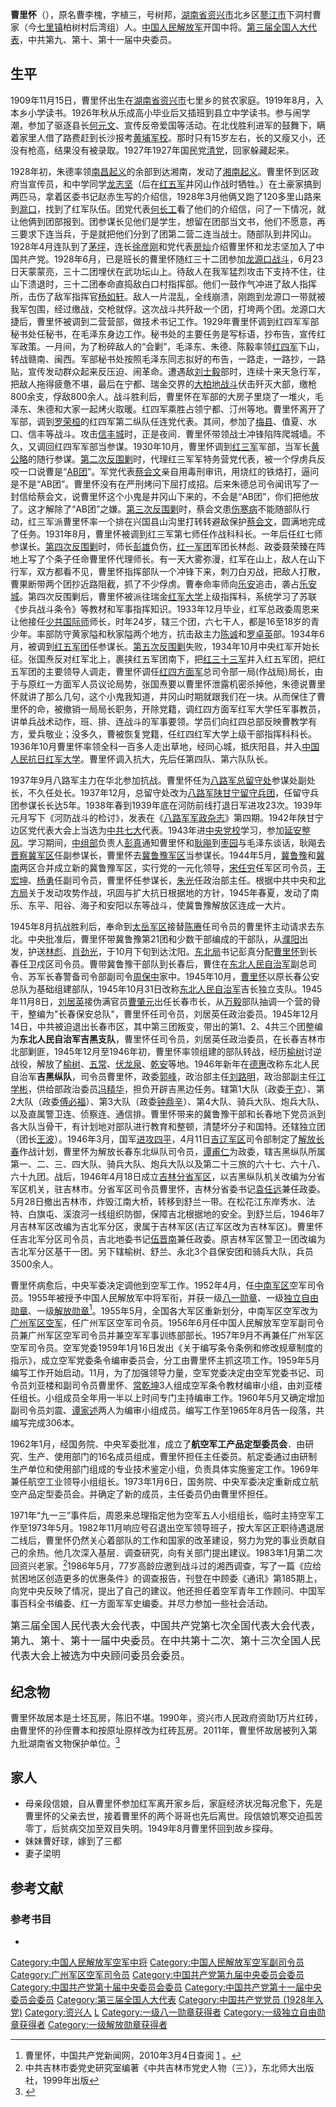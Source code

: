 {{noteTA
|1=zh:蒋介石;zh-hans:蒋介石;zh-hk:蒋介石;zh-tw:蒋中正;
|2=zh:斯大林;zh-hans:斯大林;zh-hk:史太林;zh-tw:史達林;
|3=zh:赫鲁晓夫;zh-hans:赫鲁晓夫;zh-hk:赫鲁曉夫;zh-tw:赫鲁雪夫;
|4=zh-cn:朝鲜战争; zh-sg:韩战; zh-tw:韓戰; zh-hk:韓戰;
}}
{{Infobox_officeholder
| name = 曹里怀
| image name = Cao Lihuai.jpg
| width = 200
| now = 
| period = 
| Sex =
| different name = 
| party = {{中国共产党}}
| nationality = {{PRC}}
| Native place =
| date of birth = 1909年11月15日
| place of birth = {{QING|湖南省}}[[长沙市|長沙府]][[资兴县|资兴县]]北乡蓼江市下洞曹家
| date of death = {{death date and age|1998|5|19|1909|11|15}}
| place of death = {{CHN}}[[北京市|北京市]]
| religion = [[共产主义|共产主义]]
| spouse = 
| relatives = 
| educate = 
* 郴侯小学
* 资兴县中学
* 1933年，红军大学
* 1943年，延安中央党校
| past =
* 延安中央党校
* 冀鲁豫军区参谋长
* 东北民主联军第6纵队副司令员兼参谋长，东北野战军第1纵队副司令员兼参谋长，人民解放军第38军副军长兼参谋长
* 湘西军区司令员
* 中国人民志愿军第47军军长
* 1952年，中南军区空军司令员，广州军区空军司令员
* 1956年，空军副司令员兼训练部部长
* 1962年，任航空产品定型委员会主任
| work =
}}

'''曹里怀'''（{{bd|1909年|11月15日|1998年|5月19日}}），原名曹李槐，字植三，号树邦，[[湖南省|湖南省]][[资兴市|资兴市]]北乡区[[蓼江镇|蓼江市]]下洞村曹家（今[[七里镇_(资兴市)|七里镇]]柏树村后湾组）人。[[中国人民解放军|中国人民解放军]]开国中将。[[第三届全国人大代表|第三届全国人大代表]]，中共第九、第十、第十一届中央委员。

==生平==
1909年11月15日，曹里怀出生在[[湖南省|湖南省]][[资兴市|资兴市]]七里乡的贫农家庭。{{sfnb|石海|2014|p=36}}1919年8月，入本乡小学读书。1926年秋从乐成高小毕业后又插班到县立中学读书。参与闹学潮，参加了驱逐县长[[何元文|何元文]]、宣传反帝爱国等活动。在北伐胜利进军的鼓舞下，瞒着家里人借了路费赶到长沙报考[[黄埔军校|黄埔军校]]。那时只有15岁左右，长的又瘦又小，还没有枪高，结果没有被录取。1927年1927年国民党[[清党|清党]]，回家躲藏起来。

1928年初，朱德率领[[南昌起义|南昌起义]]的余部到达湘南，发动了[[湘南起义|湘南起义]]。曹里怀到区政府当宣传员，和中学同学[[龙志坚|龙志坚]]（后在[[红五军|红五军]]井冈山作战时牺牲。）在土豪家搞到两匹马，拿着区委书记赵赤生写的介绍信，1928年3月他俩又跑了120多里山路来到[[滁口镇|滁口]]，找到了红军队伍。团党代表[[何长工|何长工]]看了他们的介绍信，问了一下情况，就让他俩到团部报到。团参谋长见他们是学生，想留在团部当文书，他们不愿意，再三要求下连当兵，于是就把他们分到了团第二营二连当战士。随部队到井冈山。1928年4月连队到了[[茅坪镇|茅坪]]，连长[[徐彦刚|徐彦刚]]和党代表[[房灿|房灿]]介绍曹里怀和龙志坚加入了中国共产党。1928年6月，已是班长的曹里怀随红三十二团参加[[龙源口战斗|龙源口战斗]]，6月23日天蒙蒙亮，三十二团埋伏在武功坛山上。待敌人在我军猛烈攻击下支持不住，往山下溃退时，三十二团奉命直捣敌白口村指挥部。他们一鼓作气冲进了敌人指挥所，击伤了敌军指挥官[[杨如轩|杨如轩]]。敌人一片混乱，全线崩溃，刚跑到龙源口一带就被我军包围，经过缴战，交枪就俘。这次战斗共歼敌一个团，打垮两个团。龙源口大捷后，曹里怀被调到二营营部，做技术书记工作。1929年曹里怀调到红四军军部秘书处任秘书，在毛泽东身边工作。秘书处的主要任务是写标语，抄布告，宣传红军政策。一月间，为了粉碎敌人的“会剿”，毛泽东、朱德、陈毅率领[[红四军|红四军]]下山，转战赣南、闽西。军部秘书处按照毛泽东同志拟好的布告，一路走，一路抄，一路贴，宣传发动群众起来反压迫、闹革命。遭遇敌[[刘士毅|刘士毅]]部时，连续十来天急行军，把敌人拖得疲惫不堪，最后在宁都、瑞金交界的[[大柏地战斗|大柏地战斗]]伏击歼灭大部，缴枪800余支，俘敌800余人。战斗胜利后，曹里怀在军部的大房子里烧了一堆火，毛泽东、朱德和大家一起烤火取暖。红四军乘胜占领宁都、汀州等地。曹里怀离开了军部，调到[[罗荣桓|罗荣桓]]的红四军第二纵队任连党代表。其间，参加了[[梅县|梅县]]、值夏、水口、信丰等战斗。攻击[[信丰镇|信丰城]]时，正是夜间．曹里怀带领战士冲锋陷阵爬城墙。不久，又调回红四军军部当参谋。1930年10月，曹里怀调到[[红三军|红三军]]军部，当军长[[黄公略|黄公略]]的随行参谋。[[第二次反围剿|第二次反围剿]]时，代理红三军军特务营党代表，被一个俘虏兵反咬一口说曹是“[[AB团|AB团]]”。军党代表[[蔡会文|蔡会文]]亲自用毒刑审讯，用烧红的铁烙打，逼问是不是“AB团”。曹里怀没有在严刑烤问下屈打成招。后来朱德总司令闻讯写了一封信给蔡会文，说曹里怀这个小鬼是井冈山下来的，不会是“AB团”，你们把他放了。这才解除了“AB团”之嫌。[[第三次反围剿|第三次反围剿]]时，蔡会文患[[伤寒|伤寒病]]不能随部队行动，红三军派曹里怀率一个排在兴国县山沟里打转转避敌保护[[蔡会文|蔡会文]]，圆满地完成了任务。1931年8月，曹里怀被调到红三军第七师任作战科科长。一年后任红七师参谋长。[[第四次反围剿|第四次反围剿]]时，师长[[彭雄|彭雄]]负伤，[[红一军团|红一军团]]军团长林彪、政委聂荣臻在阵地上写了个条子任命曹里怀代理师长。有一天大雾弥漫，红军在山上，敌人在山下行军，双方都看不见，曹里怀指挥部队一个冲锋下来，刺刀白刃战，把敌人打散，曹果断带两个团抄近路阻截，抓了不少俘虏。曹奉命率师向[[乐安|乐安]]追击，袭占[[乐安镇|乐安城]]。第四次反围剿后，曹里怀被派往瑞金[[红军大学|红军大学]]上级指挥科，系统学习了苏联《步兵战斗条令》等教材和军事指挥知识。1933年12月毕业，红军总政委周恩来让他接任[[少共国际师|少共国际师]]师长，时年24岁，辖三个团，六七干人，都是16至18岁的青少年。{{sfnb|石海|2014|p=36}}率部防守黄家隘和秋家隘两个地方，抗击敌主力[[陈诚|陈诚]]和[[罗卓英|罗卓英]]部。{{sfnb|石海|2014|p=36}}1934年6月，被调到[[红五军团|红五军团]]任参谋长。[[第五次反围剿|第五次反围剿]]失败，1934年10月中央红军开始长征。张国焘反对红军北上，裹挟红五军团南下，把[[红三十三军|红三十三军]]并入红五军团，把红五军团的主要领导人调走，曹里怀调任[[红四方面军|红四方面军]]总司令部一局(作战局)局长，由于与原红一方面军人员议论局势，张国焘要以曹里怀泄露机密杀掉他，朱德说曹里怀就讲了那么几句，这个小鬼我知道，井冈山时期就跟我们在一块。从而保住了曹里怀的命，被撤销一局局长职务，开除党籍，调红四方面军红军大学任军事教员，讲单兵战术动作，班、排、连战斗的军事要领。学员们向红四总部反映曹教学有方，爱兵敬业；没多久，曹被恢复党籍，任红四红军大学上级干部指挥科科长。1936年10月曹里怀率领全科一百多人走出草地，经同心城，抵庆阳县，并入[[中国人民抗日红军大学|中国人民抗日红军大学]]。曹里怀调入抗大，先后任第四队、第六队队长。

1937年9月八路军主力在华北参加抗战。曹里怀任为[[八路军总留守处|八路军总留守处]]参谋处副处长，不久任处长。1937年12月，总留守处改为[[八路军陕甘宁留守兵团|八路军陕甘宁留守兵团]]，任留守兵团参谋长长达5年。1938年春到1939年底在河防前线打退日军进攻23次。1939年元月写下《河防战斗的检讨》，发表在《[[八路军军政杂志|八路军军政杂志]]》第四期。1942年陕甘宁边区党代表大会上当选为[[中共七大|中共七大]]代表。1943年进[[中央党校|中央党校]]学习，参加[[延安整风|延安整风]]。学习期间，[[中组部|中组部]]负责人[[彭真|彭真]]通知曹里怀和[[耿飚|耿飚]]到[[枣园|枣园]]与毛泽东谈话，耿飚去[[晋察冀军区|晋察冀军区]]任副参谋长，曹里怀去[[冀鲁豫军区|冀鲁豫军区]]当参谋长。1944年5月，[[冀鲁豫|冀鲁豫]]和[[冀南|冀南]]两区合并成立新的冀鲁豫军区，实行党的一元化领导，[[宋任穷|宋任穷]]任军区司令员，[[王宏坤|王宏坤]]、[[杨勇|杨勇]]任副司令员，曹里怀任参谋长，[[朱光|朱光]]任政治部主任。根据中共中央和[[北方局|北方局]]关于发动攻势作战，巩固与扩大抗日根据地的方针，1945年春夏，发动了南乐、东平、阳谷、海子和安阳以东等战斗，使冀鲁豫解放区连成一大片。

1945年8月抗战胜利后，奉命到[[太岳军区|太岳军区]]接替[[陈赓|陈赓]]任司令员的曹里怀主动请求去东北。中央批准后，曹里怀带冀鲁豫第21团和少数干部编成的干部队，从[[濮阳|濮阳]]出发，护送[[林彪|林彪]]、[[肖劲光|肖劲光]]，于10月下旬到达沈阳。[[东北局|东北局]]书记彭真分配[[曹里怀|曹里怀]]到长春任卫戍区司令员。曹带冀鲁豫干部队到长春后，曹住在[[东北人民自治军|东北人民自治军]]副总司令、苏军长春警备司令部副司令[[周保中|周保中]]家中。1945年10月，[[曹里怀|曹里怀]]以原长春公安总队为基础组建部队，1945年10月31日改称[[东北人民自治军|东北人民自治军]]吉长独立支队。1945年11月8日，[[刘居英|刘居英]]接伪满官员[[曹肇元|曹肇元]]出任长春市长，从[[万毅|万毅]]部队抽调一个营的骨干，整编为"长春保安总队"，曹里怀任司令员，刘居英任政治委员。1945年12月14日，中共被迫退出长春市区，其中第三团叛变，带出的第1、2、4共三个团整编为'''东北人民自治军吉黑支队'''，曹里怀任司令员，刘居英任政治委员，在长春吉林市北部剿匪，1945年12月至1946年初，曹里怀率领组建的部队转战，经历[[榆树市|榆树]]讨逆战役，解放了[[榆树县|榆树]]、[[五常|五常]]、[[伏龙泉镇|伏龙泉]]、[[乾安县|乾安]]等地。1946年新年在[[德惠|德惠]]改称东北人民自治军'''吉黑纵队'''，司令员曹里怀，政委[[郭峰_(1915年)|郭峰]]，政治部主任[[刘路明|刘路明]]，政治部副主任[[江学彬|江学彬]]，供给部政治委员[[冯精华|冯精华]]，担负开辟吉黑边任务。辖第1大队（政委[[于克|于克]]）、第2大队（政委[[傅必福|傅必福]]）、第3大队（政委[[钟鼎辛|钟鼎辛]]）、第4大队、骑兵大队、炮兵大队、以及直属警卫连、侦察连、通信排。曹里怀带来的冀鲁豫干部和长春地下党员派到各大队当骨干，有计划地对部队进行教育和整顿，清楚坏分子和国特。还辖独立团（团长[[王波|王波]]）。1946年3月，国军[[第二次四平战役|进攻四平]]，4月11日[[吉辽军区|吉辽军区]]司令部制定了[[1946年长春进攻战役|解放长春]]作战计划，曹里怀为解放长春东北纵队司令员，[[谭甫仁|谭甫仁]]为政委，辖吉黑纵队所属第一、二、三、四大队、骑兵大队、炮兵大队以及第二十三旅的六十七、六十八、六十九团。战后，1946年4月18日成立[[吉林分省军区|吉林分省军区]]，以吉黑纵队机关改编为分省军区机关，驻吉林市。分省军区司令员曹里怀，吉林分省委书记[[袁任远|袁任远]]兼任政委。5月28日撤出吉林市，炸毁江南大桥，转移到舒兰一带。在松花江东岸秀水、法特、白旗屯、溪浪河一线组织防御，保障吉北根据地的安全。到舒兰后，1946年7月吉林军区改编为吉北军分区，隶属于吉林军区(吉辽军区改为吉林军区)。曹里怀任吉北军分区司令员，吉北地委书记[[伍晋南|伍晋南]]兼任政委。原吉林军区警卫一团改编为吉北军分区基干一团。另下辖榆树、舒兰、永北3个县保安团和骑兵大队，兵员3500余人。<!--吉北地区具有重要的战略地位，既是对敌斗争的前沿，又是开辟新区的后方。军分区的主要任务就是保卫和巩固吉北根据地。一是发动群众，清剿土匪，建立革命政权。到1946年未，基本上斗倒了吉北三县的土豪恶霸、反动地主，镇压了个别武装顽抗的地主恶霸，农村普遍建立了农会，成立了民兵组织。二是动员群众参军参战，扩充队伍，壮大革命武装力量。采取就地发动群众，自愿报名。就地个别吸收的办法和由民兵“升级”的办法。这个阶段扩充的新兵绝大多数是基本群众，入伍态度端正，到部队后工作积极，作战勇敢，经过清匪反霸斗争的考验，很快就成为骨干分子。至1946年底共扩充新兵2000余人，使全分区部队实力增至5800余人。三是防守松花江东岸，打击吉林外围敌人的袭扰，稳定了吉北地区的局势。四是在战备姿态下开展军事训练，加强部队的思想建设。提高军事素质和政治素质，鼓舞了斗志，树立了信心。1946年秋，国民党军在东北采取“北守南攻，先南后北”的作战方针。我北满部队为配合南满“四保临江”从1947年1月起组织“三下江南”，向吉林长春以北地区出击。吉北军分区奉命配合主力部队行动。1月7日，曹里怀率部由朝阳出发，渡过松花江，进至石屯地区，阻击由吉林、乌拉街向其塔木增援之敌。当时吉北军区部队还是一支装备不全和未经严重战斗考验的地方武装，而对手是美械装备的敌新一军三十师的一个加强营。由于指战员们英勇顽强，不怕牺牲，激战3天，歼敌200余人，使敌未能前进一步，保证了主力部队的作战，受到“东总”的表扬。战斗结束后，部队回到吉北根据地整训。1947年2月12日，吉北军分区奉“东总”之命于邵家沟改编为东北民主联军独立第三师，继续担负开辟吉北根据地的任务。曹里怀任师长，伍晋南兼任政委。军区所辖部队和各县保安团合编为七、八、九三个步兵团和骑兵团以及师直属特科营、通信连。经统一编制，整顿组织，调整装备和短期军事训练，2月24日，独立三师奉命二下江南，配合主力佯攻德惠。1947年3月12日，曹里怀率师再次渡江进攻吉(林)长(春)线，连克重要车站河湾子、土门岭、桦皮厂，并进占九台，切断了吉长线，迫使吉林、长春之敌不敢出动，保证了我军主力于长春以北地区痛歼敌七十一军第八十七、八十八两个师。“三下江南”作战后，部队进行了两个月的整训，进一步增强了战斗力。1947年夏季攻势开始后，独立三师转向外线作战。5月12日，全师以三个团的兵力包围吉林东的江密峰车站。次日4时，向守敌发起攻击，与敌人展开激烈的逐点争夺战。经9个小时的激战，全歼敌保安第七团，计俘敌团长以下720余人，毙敌60余人，缴获各种武器620余件。首次取得山地攻坚与步炮协同作战的经验。5月18日，独立三师奉命在独立四师配合下进攻乌拉街，守敌新一军三十八师一个团闻风而逃，乘夜渡过松花江，龟缩于吉林市区。6月中旬，四平战役开始，独立三师奉命与独立四师、东满独立一师组成阻击兵团，阻击长春之敌增援四平。6月19日，独立三师渡江西进，以神速动作全歼桦皮厂守敌一个营。24日进抵公主岭以南，廿家子以北地区，与敌援兵新一军展开激烈的争夺战，将敌迟滞于公主岭地区。7月上旬，吉林之敌六十军一八二师两个团出击吉(林)梅(河口)铁路线，11日进占烟筒山以北之烧锅街，在大砬子山依险布防。12日拂晓前，独立三师会同独立四师和二十四旅在炮火掩护下向大砬子山发起攻击，守敌当即溃乱，企图向双阳逃窜，遭担任阻击任务的独立四师截击，聚歼于长岭地区。在夏季攻势当中，独立三师园满地完成了战斗任务。7月，独立三师进驻蛟河整训。9月中旬“东总”命令组建十纵队，独立三师改编为东北人民解放军十纵二十九师。曹里怀被调任六纵副司令员兼参谋长。1948年3月又调任一纵副司令员兼参谋长。1948年秋，全国军事、政治、经济形势已变得更加有利于我而不利于敌。东北战场的形势对人民解放军最为有利，具备了战略决战的优越条件。为此，中央军委和毛泽东主席果断决定，率先同蒋军卫立煌集团进行决战，解放全东北。9月12日辽沈战役开始，曹里怀所在的第一纵队是攻占锦州突击集团的组成部队。锦州攻克后，长春守敌起义和投降。至11月2日，历时52天，辽沈战役取得全面胜利，解放了东北全境。辽沈战役后，曹里怀随东北野战军入关。1948年11月1日，中央军委颁发《关于全军组织及部队番号的规定》，纵队改成军，曹里怀任三十八军副军长兼参谋长。1949年初，在平津战役中，三十八军奉命攻打天津，担负着主攻方向的任务，指挥着5个师的兵力。{{sfnb|石海|2014|p=36}}军长是李天佑同志，政委是梁必业同志。副军长兼参谋长曹里怀，三十几岁正当年，精力充沛，白天黑夜察看地形，了解敌情，进行战斗部署，检查工事的构筑和攻坚准备，组织扫清外围的战斗。他一个心眼想着：打好入关第一仗，来个1949年开门红，解放天津市，向华北人民献厚礼。1月13日夜部队进入阵地，14日10时总攻开始。我突击部队进攻神速，很快就突破敌人第二道防线。敌人凭借高楼、地堡进行顽强抵抗，不断反击。曹里怀担心部队承受不住，电话不离手地询问前边的情况。敌人炮火向突破口一带轰击，电话线经常被打断，前线传来的情况时断时续。曹里怀和军长、政委在指挥所里都很着急，他暗自思忖：应当到前面去，掌握一线真实情况，应急处置，以便组织部队。便向军长、政委提出自己的想法，要求亲自去一线查看、指挥。军长报告前线指挥部刘亚楼参谋长后，同意了。曹里怀立即带上两个警卫员、一个参谋，沿着突击路线，向城里奔去。找到一一三师指挥所，得到的报告是：发展很快，情况报不上来，部队序列挺乱。曹里怀一看在师指挥所也不能解决问题，便约贺东生师长一起到火线上去。他们坐上缴获敌人的装甲车奔向市区。周围枪声不断，子弹横飞，打在车上当当作响。他们见到由于街道狭窄，后面部队展不开，上不去，便及时下达命令，调整部署。来到一个胡同口，看到敌人机枪封锁，战士们冲不出去，他们便把装甲车开到街心做前导，掩护战士们的冲锋。当战士们知道车里是军、师首长时，指战员们的情绪更高了。部队连续战斗了十七八个小时，没休息，没吃饭，一举解放了天津。{{sfnb|石海|2014|p=37}}1949年5月，曹里怀被任命为第四野战军第四十七军军长，奉命率部由河南新乡、安阳地区沿许昌、南阳南下，向长江边的襄阳、樊城地区前进。长途奔袭作战是当时我军歼敌的新情况，为了指导部队适应这种作战环境，曹里怀通过周密调查、认真研究、反复修改，于6月28日写出了《关于奔袭作战的几个问题》，下发部队。文中对奔袭作战的袭前准备、出发地选择、沿途保密、抵达目的地最佳时间和如何实施包围歼敌等方面都作了比较详细的阐述。7月4日，第四野战军前委根据中央军委南进作战方针，决定第十三兵团发起宜(昌)沙(市)战役，歼灭国民党湘鄂边区“绥靖”公署主任宋希濂部主力于宜、沙地区。兵团命四十七军直插襄阳、宜都之间，完成对当阳、远安等地之敌的包围，切断敌逃往宜昌的退路。7月9日，四十七军的一四一师进至观音寺时，与敌军第二军遭遇，宜沙战役正式打响。曹里怀率领四十七军将士跟踪追击溃逃之敌，一路奔袭长江边上的古老背，攻陷宜昌东北的南津关，16日早晨3时，进入宜昌城。战役结束后，曹里怀于7月24日写出了《宜当战役战斗总结》，对战役的经验教训进行了较全面的阐述。同年10月，曹里怀率四十七军渡江南下，指挥部队在大庸歼灭敌一二二军大部，俘敌军长张绍勋以下5000余人，解放了大庸、桑植县城，进抵湘西。同月他兼任刚成立的湘西军区司令员，率领部队开始湘西剿匪斗争。{{sfnb|石海|2014|p=37}}10月底，为了配合刘邓大军进军大西南，四十七军奉命派出主力一三九、一四一师归二野统一指挥，参加川东追击作战。从10月30日到12月8日，历时40天，勇打穷追2300多里。四十七军将士不畏险阻。日夜兼程，先后进行大小战斗40多次，活捉国民党十四兵团中将司令钟彬，直捣蒋介石的老巢重庆。追击战结束后，刘邓首长在重庆接见了四十七军参战部队营以上干部，亲切热情地勉励大家，要保持发扬进军西南作战中艰苦奋斗的精神，善于从成功和失败中总结出经验教训，特别要注意遵守纪律，以利于完成湘西剿匪任务，把湘西“盲肠”割掉，为人民再立新功。12月中旬，四十七军部队返回湘西继续执行剿匪任务。当时的湘西，匪患严重。匪史长远，分布广泛，官匪一体，各霸一方，无恶不作。面对严重的匪情，曹里怀率领全军实行“党、政、军、民总体战”。就是坚持在党的领导下，发挥地方党政干部的作用；调动部队指战员的战斗积极性；运用政策开展政治攻势；依靠人民群众的支援。经过一年零两个月的英勇奋斗和艰苦努力，歼灭土匪九万余人，取得了湘西剿匪的历史性胜利。1951年4月，曹里怀肩负着党中央、毛主席和全国人民的重托，率领四十七军六万余人，奔赴朝鲜战场，参加抗美援朝。</span></span></p><p class="MsoPlainText" style="TEXT-INDENT: 24pt; LINE-HEIGHT: 150%"><span style="FONT-SIZE: 16px; LINE-HEIGHT: 150%">入朝初期，四十七军担负修建顺川、顺安、永柔、南阳里4个机场的任务。根据军委指示成立了修建机场司令部，曹里怀任司令员，朝方派监工代表任副司令员。修建工程展开后，敌机对各施工机场有计划地进行周期性轰炸。虽然是炸了又修，修了又炸，但在我国和朝鲜党政军民的大力支援下，曹里怀率领四十七军广大官兵克服种种困难，不断加快修建速度，使机场修建任务基本按限定时间完成。6月19日，四十七军奉命接替志愿军六十五军对临津江以东阵地的防御任务。曹里怀迅速作好作战部署，军党委发出“打好出国第一仗”的号召。部队进入阵地后，首先是狠狠地打击敌人小规模的进攻，进而争夺缓冲地区开展小分队袭击、伏击战斗，接着夺取了前沿敌之要点。经过三个多月的艰苦战斗，将阵地向前推进了10至15公里。9月29日，敌人集中其“王牌”美骑一师、美三师十五团、希腊营，在20余个炮兵群、150余辆坦克和数十架飞机的掩护下，向四十七军的大马里、夜月山、天德山全线40余公里正面发动了狂妄叫嚣的所谓“秋季攻势”。四十七军指战员遵照彭德怀司令员关于“坚守防御，节节抗击，反复争夺，歼灭敌人”的作战方针和军党委提出的“粉碎敌人秋季攻势，为毛主席争光，为祖国人民争光，为创造抗美援朝英雄部队而奋斗”的号召，与敌人展开了极为艰苦而激烈的战斗。在战斗中涌现出了“天德山英雄连”、“夜月山英雄班”等多个英雄集体。经过一个月的战斗，曹里怀带领四十七军指战员打败了号称“王牌”的美骑一师及其仆从军，彻底粉碎了敌人的“秋季攻势”。截止10月29日计歼敌25000余名。美骑一师被俘的官兵垂头丧气地说：“这是骑一师历史上最黯淡的日子”。四十七军在临津江东岸坚守了5个多月，出色地完成了防御任务，受到志愿军总部的嘉奖。曹里怀也于1953年被授予2级朝鲜国旗勋章。1952年初，部队轮战休整时，曹里怀患十二指肠溃疡，回国休养。在休养期间，毛泽东主席接见了他。曹里怀向毛主席汇报了朝鲜战场的情况。-->

曹里怀病愈后，中央军委决定调他到空军工作。1952年4月，任[[中南军区|中南军区]]空军司令员。1955年被授予中国人民解放军中将军衔，并获一级[[八一勋章_(1955年)|八一勋章]]、一级[[独立自由勋章|独立自由勋章]]、一级[[解放勋章|解放勋章]]<ref name="官方">曹里怀，中国共产党新闻网，2010年3月4日查阅 [http://dangshi.people.com.cn/GB/165617/165618/166491/167908/9975007.html] {{Wayback|url=http://dangshi.people.com.cn/GB/165617/165618/166491/167908/9975007.html |date=20110503210532 }}。</ref>。1955年5月，全国各大军区重新划分，中南军区空军改为[[广州军区空军|广州军区空军]]，任广州军区空军司令员。1956年6月任中国人民解放军空军副司令员兼广州军区空军司令员并兼空军军事训练部部长。1957年9月不再兼任广州军区空军司令员。空军党委1959年1月16日发出《关于编写条令条例和修改规章制度的指示》，成立空军党委条令编审委员会，分工由曹里怀主抓这项工作。1959年5月编写工作开始启动。11月，为了加强领导力量，空军党委决定由空军党委书记、司令员刘亚楼和副司令员曹里怀、[[常乾坤|常乾坤]]3人组成空军条令教材编审小组，由刘亚楼任组长。小组成员全年用一半以上时间专门主持编审工作。1960年5月又确定增加副司令员刘震、[[谭家述|谭家述]]两人为编审小组成员。编写工作至1965年8月告一段落，共编写完成306本。

1962年1月，经国务院、中央军委批准，成立了'''航空军工产品定型委员会'''．由研究、生产、使用部门的16名成员组成，曹里怀担任主任委员。航定委通过由研制生产单位和使用部门组成的专业技术鉴定小组，负责具体实施鉴定工作。1969年兼任航空工业领导小组组长。1973年1月6日，国务院、中央军委决定重新成立航空产品定型委员会。并确定了新的成员，主任委员仍由曹里怀担任。

1971年“九一三”事件后，周恩来总理指定他为空军五人小组组长，临时主持空军工作至1973年5月。1982年11月响应号召退出空军领导班子，按大军区正职待遇退居二线后，曹里怀仍然关心着部队的工作和国家的改革建设，努力为党的事业贡献自己的余热。他几次深入基层．调查研究，向有关部门提出建议。1983年1月第二次回资兴老家。<ref>中共吉林市委党史研究室编著《中共吉林市党史人物（三）》，东北师大出版社，1999年出版</ref>1986年5月，77岁高龄应邀到战斗过的湘西调查，写了一篇《应给贫困地区创造更多的优惠条件》的调查报告，刊登在中顾委《通讯》第185期上，向党中央反映了情况，提出了自己的建议。他还担任着空军青年工作顾问、中国军事百科全书编委、红一方面军军史编委。并尽力参加一些社会活动。</span></p><p class="MsoPlainText" style="TEXT-INDENT: 24pt; LINE-HEIGHT: 150%"><span style="FONT-SIZE: 16px; LINE-HEIGHT: 150%">第三届全国人民代表大会代表，中国共产党第七次全国代表大会代表，第九、第十、第十一届中央委员。在中共第十二次、第十三次全国人民代表大会上被选为中央顾问委员会委员。</span></p><p class="MsoPlainText" style="TEXT-INDENT: 24pt; LINE-HEIGHT: 150%"><span style="FONT-SIZE: 16px; LINE-HEIGHT: 150%">

==纪念物==
曹里怀故居本是土坯瓦房，陈旧不堪。1990年，资兴市人民政府资助1万片红砖，由曹里怀的孙侄曹本和按原址原样改为红砖瓦房。2011年，曹里怀故居被列入第九批湖南省文物保护单位。<ref>{{Cite web |url=http://www.bytravel.cn/Landscape/82/caolihuaiguju.html |title=资兴市旅游·曹里怀故居 |accessdate=2019-08-30 |archive-date=2019-08-30 |archive-url=https://web.archive.org/web/20190830104733/http://www.bytravel.cn/Landscape/82/caolihuaiguju.html |dead-url=no }}</ref>

==家人==
* 母亲段信娘，自从曹里怀参加红军离开家乡后，家庭经济状况每况愈下，先是曹里怀的父亲去世，接着曹里怀的两个哥哥也先后离世。段信娘饥寒交迫孤苦零丁，后贫病交加至双目失明。1949年8月曹里怀回到故乡探母。
* 妹妹曹好球，嫁到了三都
* 妻子梁明

==参考文献==
{{reflist}}

===参考书目===
*{{cite journal|language=|author1=石海 |title=开国中将曹里怀 |journal=《老年人》 |volume=11 |location=湖南省长沙市 |publisher=老年人杂志社 |doi= |year=2014 |pages=36-37 |issn=1007-2616|ref=harv}}

{{start box}}
{{s-mil}}
{{succession box|[[刘震|刘震]]|[[吴富善|吴富善]]|中国人民解放军广州军区空军司令员|1955年7月-1957年9月}}
{{end box}}
{{中國人民解放軍開國中將}}

{{DEFAULTSORT:Cao曹里怀}}
[[Category:中国人民解放军空军中将|Category:中国人民解放军空军中将]]
[[Category:中国人民解放军空军副司令员|Category:中国人民解放军空军副司令员]]
[[Category:广州军区空军司令员|Category:广州军区空军司令员]]
[[Category:中国共产党第九届中央委员会委员|Category:中国共产党第九届中央委员会委员]]
[[Category:中国共产党第十届中央委员会委员|Category:中国共产党第十届中央委员会委员]]
[[Category:中国共产党第十一届中央委员会委员|Category:中国共产党第十一届中央委员会委员]]
[[Category:第三届全国人大代表|Category:第三届全国人大代表]]
[[Category:中国共产党党员_(1928年入党)|Category:中国共产党党员 (1928年入党)]]
[[Category:资兴人|Category:资兴人]]
[[Category:曹姓|L]]
[[Category:一级八一勋章获得者|Category:一级八一勋章获得者]]
[[Category:一级独立自由勋章获得者|Category:一级独立自由勋章获得者]]
[[Category:一级解放勋章获得者|Category:一级解放勋章获得者]]